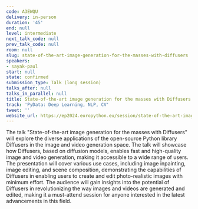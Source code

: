 ```yaml
---
code: A3EWQU
delivery: in-person
duration: '45'
end: null
level: intermediate
next_talk_code: null
prev_talk_code: null
room: null
slug: state-of-the-art-image-generation-for-the-masses-with-diffusers
speakers:
- sayak-paul
start: null
state: confirmed
submission_type: Talk (long session)
talks_after: null
talks_in_parallel: null
title: State-of-the-art image generation for the masses with Diffusers
track: 'PyData: Deep Learning, NLP, CV'
tweet: ''
website_url: https://ep2024.europython.eu/session/state-of-the-art-image-generation-for-the-masses-with-diffusers
---
```


The talk "State-of-the-art image generation for the masses with Diffusers" will explore the diverse applications of the open-source Python library Diffusers in the image and video generation space. The talk will showcase how Diffusers, based on diffusion models, enables fast and high-quality image and video generation, making it accessible to a wide range of users. The presentation will cover various use cases, including image inpainting, image editing, and scene composition, demonstrating the capabilities of Diffusers in enabling users to create and edit photo-realistic images with minimum effort. The audience will gain insights into the potential of Diffusers in revolutionizing the way images and videos are generated and edited, making it a must-attend session for anyone interested in the latest advancements in this field.
